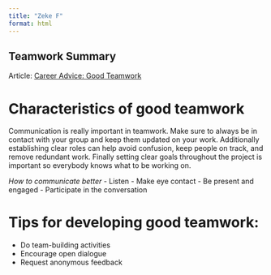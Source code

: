 ```yaml
---
title: "Zeke F"
format: html
---
```


## Teamwork Summary
Article: [Career Advice: Good Teamwork](https://www.indeed.com/career-advice/career-development/good-teamwork) 

# Characteristics of good teamwork
Communication is really important in teamwork. Make sure to always be in contact with your group and keep them updated on your work. Additionally establishing clear roles can help avoid confusion, keep people on track, and remove redundant work. Finally setting clear goals throughout the project is important so everybody knows what to be working on. 

*How to communicate better*
- Listen
- Make eye contact
- Be present and engaged
- Participate in the conversation


# Tips for developing good teamwork:
- Do team-building activities
- Encourage open dialogue
- Request anonymous feedback
